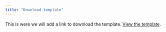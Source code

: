 ```yaml
---
title: "Download template"
---
```


This is were we will add a link to download the template.
[View the template](template.qmd).
